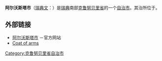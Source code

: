 {{Infobox Kommun|
fullname=Alvesta kommun|
coatofarms=[[File:Alvesta_vapen.svg|100px]]|
county=[[克鲁努贝里省|克鲁努贝里省]]|
province=[[斯莫兰|斯莫兰]]|
capital={{link-en|阿尔沃斯塔|Alvesta}}|
map=[[File:Alvesta_Municipality_in_Kronoberg_County.png|200px]]|
arearank=第108名|
area=1,076.74|
arealand=977.76|
populationrank=第127名|
population=18,741|
densityrank=第176名|
populationdensity=19.2|
website=http://www.alvesta.se/|
footnotes=面积与人口统计数据来自[[瑞典统计局|瑞典统计局]]，截至2006年12月31日}}

'''阿尔沃斯塔市'''（[[瑞典文|瑞典文]]：{{lang|sv|''Alvesta kommun''}}）是[[瑞典|瑞典]]南部[[克鲁努贝里省|克鲁努贝里省]]的一个[[瑞典自治市|自治市]]。其治所位于{{link-en|阿尔沃斯塔|Alvesta}}。

== 外部链接 ==
* [http://www.alvesta.se/ 阿尔沃斯塔市] {{Wayback|url=http://www.alvesta.se/ |date=20210523161819 }}－官方网站
* [https://web.archive.org/web/20120719154821/http://www.ngw.nl/int/zwe/a/alvesta.htm Coat of arms]

{{Kronoberg County}}
{{Localities in Alvesta Municipality}}

{{coord|56|54|00|N|14|33|25|E|display=title|region:SE_type:city(7743)_source:dewiki}}

[[Category:克鲁努贝里省自治市|Category:克鲁努贝里省自治市]]